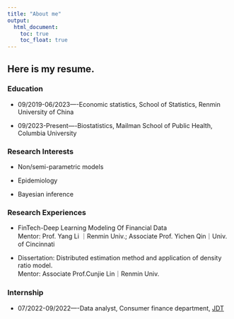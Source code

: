 ```yaml
---
title: "About me"
output: 
  html_document:
    toc: true
    toc_float: true
---
```


## Here is my resume.

### Education

* 09/2019-06/2023----Economic statistics, School of Statistics, Renmin University of China

* 09/2023-Present----Biostatistics, Mailman School of Public Health, Columbia University

### Research Interests

* Non/semi-parametric models

* Epidemiology

* Bayesian inference

### Research Experiences
* FinTech-Deep Learning Modeling Of Financial Data   
Mentor: Prof. Yang Li ｜Renmin Univ.; Associate Prof. Yichen Qin｜Univ. of Cincinnati

* Dissertation: Distributed estimation method and application of density ratio model.  
Mentor: Associate Prof.Cunjie Lin｜Renmin Univ.

### Internship
* 07/2022-09/2022----Data analyst, Consumer finance department, [JDT](https://www.jdt.com.cn/)